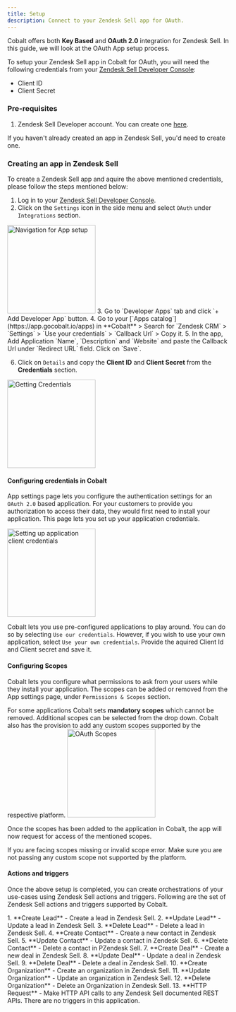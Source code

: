 ```yaml
---
title: Setup
description: Connect to your Zendesk Sell app for OAuth.
---
```

Cobalt offers both **Key Based** and **OAuth 2.0** integration for Zendesk Sell. In this guide, we will look at the OAuth App setup process.

To setup your Zendesk Sell app in Cobalt for OAuth, you will need the following credentials from your [Zendesk Sell Developer Console](https://developer.zendesk.com/documentation/):
- Client ID
- Client Secret

### Pre-requisites

1. Zendesk Sell Developer account. You can create one [here](https://www.zendesk.com/register/?source=zendesk_sell#step-1).

<Info>If you haven't already created an app in Zendesk Sell, you'd need to create one.</Info>

### Creating an app in Zendesk Sell

To create a Zendesk Sell app and aquire the above mentioned credentials, please follow the steps mentioned below:

1. Log in to your [Zendesk Sell Developer Console](https://developer.zendesk.com/documentation/).
2. Click on the `Settings` icon in the side menu and select `OAuth` under `Integrations` section.
<img height="200" src="/images/Zendesk/zendesk_navigation.png" alt="Navigation for App setup"/>
3. Go to `Developer Apps` tab and click `+ Add Developer App` button.
4. Go to your [`Apps catalog`](https://app.gocobalt.io/apps) in **Cobalt** > Search for `Zendesk CRM` > `Settings` > `Use your credentials` > `Callback Url` > Copy it.
5. In the app, Add Application `Name`, `Description` and `Website` and paste the Callback Url under `Redirect URL` field. Click on `Save`. 

6. Click on `Details` and copy the **Client ID** and **Client Secret** from the **Credentials** section.
<img height="200" src="/images/Zendesk/zendesk_credentials.png" alt="Getting Credentials"/>

#### Configuring credentials in Cobalt
App settings page lets you configure the authentication settings for an `OAuth 2.0` based application. For your customers to provide you authorization to access their data,
they would first need to install your application. This page lets you set up your application credentials.

<img height="200" src="/images/Zendesk/zendesk_cobalt.png" alt="Setting up application client credentials"/>

Cobalt lets you use pre-configured applications to play around. You can do so by selecting `Use our credentials`. However, if you wish to use your own application,
select `Use your own credentials`. Provide the aquired Client Id and Client secret and save it.

#### Configuring Scopes
Cobalt lets you configure what permissions to ask from your users while they install your application. The scopes can be added or removed from the App settings page, under `Permissions & Scopes`
section. 

For some applications Cobalt sets **mandatory scopes** which cannot be removed. Additional scopes can be selected from the drop down. Cobalt also has the provision to add any 
custom scopes supported by the respective platform.
<img height="200" src="/images/Zendesk/zendesk_scopes.png" alt="OAuth Scopes"/>

Once the scopes has been added to the application in Cobalt, the app will now request for access of the mentioned scopes.

<Warning>
If you are facing scopes missing or invalid scope error. Make sure you are not passing any custom scope not supported by the platform.
</Warning>

#### Actions and triggers
Once the above setup is completed, you can create orchestrations of your use-cases using Zendesk Sell actions and triggers. Following are the set of Zendesk Sell actions and triggers
supported by Cobalt.

<Tabs>
  <Tab title="Actions">
  <AccordionGroup>
  <Accordion title="Lead">
     1. **Create Lead** - Create a lead in Zendesk Sell.
     2. **Update Lead** - Update a lead in Zendesk Sell.
     3. **Delete Lead** - Delete a lead in Zendesk Sell.
    </Accordion>
     <Accordion title="Contact">
     4. **Create Contact** - Create a new contact in Zendesk Sell.
     5. **Update Contact** - Update a contact in Zendesk Sell.
     6. **Delete Contact** - Delete a contact in PZendesk Sell.
     </Accordion>
     <Accordion title="Deal">
     7. **Create Deal** - Create a new deal in Zendesk Sell.
     8. **Update Deal** - Update a deal in Zendesk Sell.
     9. **Delete Deal** - Delete a deal in Zendesk Sell.
      </Accordion>
     <Accordion title="Organization">
     10. **Create Organization** - Create an organization in Zendesk Sell.
     11. **Update Organization** - Update an organization in Zendesk Sell.
     12. **Delete Organization** - Delete an Organization in Zendesk Sell.
      </Accordion>
     <Accordion title="Others">
     13. **HTTP Request** - Make HTTP API calls to any Zendesk Sell documented REST APIs.
      </Accordion>
    </AccordionGroup>
  </Tab>
  
  <Tab title="Triggers">
        There are no triggers in this application.
  </Tab>
</Tabs>